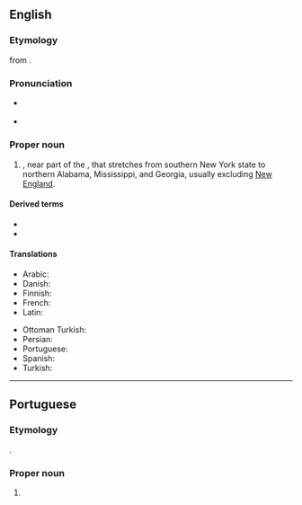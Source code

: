 ==English==
{{wikipedia}}

===Etymology===
{{back-form|en}} from {{m|en|Appalachian}}.

===Pronunciation===
* {{a|northern US|Canada}} {{IPA|en|/ˌæ.pəˈleɪ.(t)ʃə/}}
*: {{rhymes|en|eɪʃə}}
* {{a|southern US}} {{IPA|en|/ˌæ.pəˈlæ.tʃə/}}
*: {{rhymes|en|ætʃə|s=4}}

===Proper noun===
{{en-proper noun}}

# {{place|en|region|in the eastern|c/USA}}, near part of the {{w|Appalachian Mountains}}, that stretches from southern New York state to northern Alabama, Mississippi, and Georgia, usually excluding [[New England]].

====Derived terms====
* {{l|en|Appalachian}}
* {{l|en|Appalachians}}

====Translations====
{{trans-top|a region in the eastern United States, near part of the Appalachian Mountains}}
* Arabic: {{t|ar|أَبَالَاش}}
* Danish: {{t-needed|da}}
* Finnish: {{t+|fi|Appalachia}}
* French: {{t+|fr|Appalaches}}
* Latin: {{t|la|Appalachia}}
{{trans-mid}}
* Ottoman Turkish: {{t|ota|آپالاش|tr=Apalaş}}
* Persian: {{t|fa|آپالاش|tr=âpâlâš}}
* Portuguese: {{t|pt|Appalachia|f}}
* Spanish: {{t|es|Appalachia }}
* Turkish: {{t|tr|Apalaş}}
{{trans-bottom}}

----

==Portuguese==

===Etymology===
{{ubor|pt|en|Appalachia}}.

===Proper noun===
{{pt-proper noun|f}}

# {{place|pt|region|in the eastern|c/USA|t1=Appalachia}}